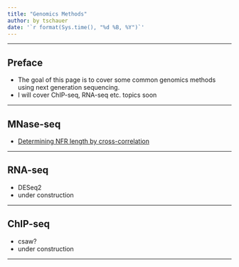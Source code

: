 ```yaml
---
title: "Genomics Methods"
author: by tschauer
date: '`r format(Sys.time(), "%d %B, %Y")`'
---
```

    

---

## Preface

* The goal of this page is to cover some common genomics methods using next generation sequencing.
* I will cover ChIP-seq, RNA-seq etc. topics soon

---

## MNase-seq

- [Determining NFR length by cross-correlation](rmd_NFRlength.html)


---

## RNA-seq

* DESeq2
* under construction

---

## ChIP-seq

* csaw?
* under construction

---
